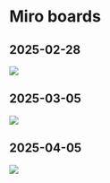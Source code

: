 # Miro boards {#sec-miroboards}

## 2025-02-28

![](./screenshots/Bildschirmfoto%202025-02-28%20um%2017.25.31.png)

## 2025-03-05

![](./screenshots/Bildschirmfoto%202025-03-05%20um%2022.07.01.png)

## 2025-04-05

![](./screenshots/Bildschirmfoto%202025-04-05%20um%2013.23.25.png)

